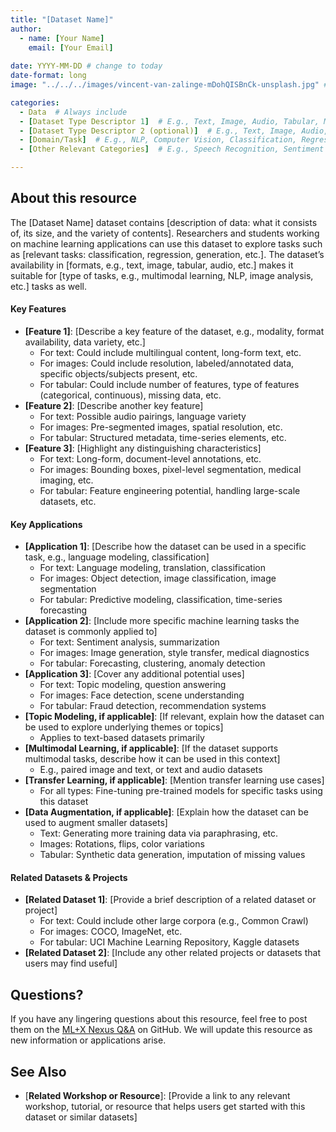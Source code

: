 ```yaml
---
title: "[Dataset Name]"
author: 
  - name: [Your Name]
    email: [Your Email]
    
date: YYYY-MM-DD # change to today
date-format: long
image: "../../../images/vincent-van-zalinge-mDohQISBnCk-unsplash.jpg" # In your local copy of the Nexus repository, add a representative image for this resource to the images folder. Both PNGs and JPGs are acceptable formats. Adjust the filename here from "vincent-van-zalinge-mDohQISBnCk-unsplash.jpg" to the name of your image.

categories: 
  - Data  # Always include
  - [Dataset Type Descriptor 1]  # E.g., Text, Image, Audio, Tabular, Multimodal, Time-series
  - [Dataset Type Descriptor 2 (optional)]  # E.g., Text, Image, Audio, Tabular, Multimodal, Time-series
  - [Domain/Task]  # E.g., NLP, Computer Vision, Classification, Regression, Audio Processing, Signal Processing, Topic Modeling
  - [Other Relevant Categories]  # E.g., Speech Recognition, Sentiment Analysis, Image Segmentation, Forecasting

---
```


## About this resource
The [Dataset Name] dataset contains [description of data: what it consists of, its size, and the variety of contents]. Researchers and students working on machine learning applications can use this dataset to explore tasks such as [relevant tasks: classification, regression, generation, etc.]. The dataset's availability in [formats, e.g., text, image, tabular, audio, etc.] makes it suitable for [type of tasks, e.g., multimodal learning, NLP, image analysis, etc.] tasks as well.

#### Key Features
- **[Feature 1]**: [Describe a key feature of the dataset, e.g., modality, format availability, data variety, etc.]
  - For text: Could include multilingual content, long-form text, etc.
  - For images: Could include resolution, labeled/annotated data, specific objects/subjects present, etc.
  - For tabular: Could include number of features, type of features (categorical, continuous), missing data, etc.
- **[Feature 2]**: [Describe another key feature]
  - For text: Possible audio pairings, language variety
  - For images: Pre-segmented images, spatial resolution, etc.
  - For tabular: Structured metadata, time-series elements, etc.
- **[Feature 3]**: [Highlight any distinguishing characteristics]
  - For text: Long-form, document-level annotations, etc.
  - For images: Bounding boxes, pixel-level segmentation, medical imaging, etc.
  - For tabular: Feature engineering potential, handling large-scale datasets, etc.

#### Key Applications 
- **[Application 1]**: [Describe how the dataset can be used in a specific task, e.g., language modeling, classification]
  - For text: Language modeling, translation, classification
  - For images: Object detection, image classification, image segmentation
  - For tabular: Predictive modeling, classification, time-series forecasting
- **[Application 2]**: [Include more specific machine learning tasks the dataset is commonly applied to]
  - For text: Sentiment analysis, summarization
  - For images: Image generation, style transfer, medical diagnostics
  - For tabular: Forecasting, clustering, anomaly detection
- **[Application 3]**: [Cover any additional potential uses]
  - For text: Topic modeling, question answering
  - For images: Face detection, scene understanding
  - For tabular: Fraud detection, recommendation systems
- **[Topic Modeling, if applicable]**: [If relevant, explain how the dataset can be used to explore underlying themes or topics]
  - Applies to text-based datasets primarily
- **[Multimodal Learning, if applicable]**: [If the dataset supports multimodal tasks, describe how it can be used in this context]
  - E.g., paired image and text, or text and audio datasets
- **[Transfer Learning, if applicable]**: [Mention transfer learning use cases]
  - For all types: Fine-tuning pre-trained models for specific tasks using this dataset
- **[Data Augmentation, if applicable]**: [Explain how the dataset can be used to augment smaller datasets]
  - Text: Generating more training data via paraphrasing, etc.
  - Images: Rotations, flips, color variations
  - Tabular: Synthetic data generation, imputation of missing values

#### Related Datasets & Projects
- **[Related Dataset 1]**: [Provide a brief description of a related dataset or project]
  - For text: Could include other large corpora (e.g., Common Crawl)
  - For images: COCO, ImageNet, etc.
  - For tabular: UCI Machine Learning Repository, Kaggle datasets
- **[Related Dataset 2]**: [Include any other related projects or datasets that users may find useful]

## Questions?
If you have any lingering questions about this resource, feel free to post them on the [ML+X Nexus Q&A](https://github.com/UW-Madison-DataScience/ML-X-Nexus/discussions/categories/q-a) on GitHub. We will update this resource as new information or applications arise.

## See Also
- [**Related Workshop or Resource**]: [Provide a link to any relevant workshop, tutorial, or resource that helps users get started with this dataset or similar datasets]
